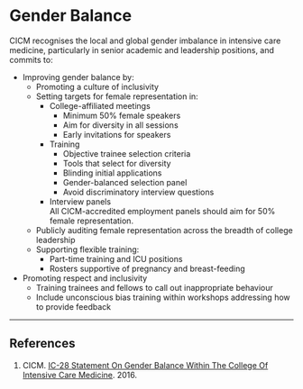 # Gender Balance

CICM recognises the local and global gender imbalance in intensive care medicine, particularly in senior academic and leadership positions, and commits to:

* Improving gender balance by:
	* Promoting a culture of inclusivity
	* Setting targets for female representation in:
		* College-affiliated meetings
			* Minimum 50% female speakers
			* Aim for diversity in all sessions
			* Early invitations for speakers
		* Training
			* Objective trainee selection criteria
			* Tools that select for diversity
			* Blinding initial applications
			* Gender-balanced selection panel
			* Avoid discriminatory interview questions
		* Interview panels\
		All CICM-accredited employment panels should aim for 50% female representation.
	* Publicly auditing female representation across the breadth of college leadership
	* Supporting flexible training:
		* Part-time training and ICU positions
		* Rosters supportive of pregnancy and breast-feeding
* Promoting respect and inclusivity
	* Training trainees and fellows to call out inappropriate behaviour
	* Include unconscious bias training within workshops addressing how to provide feedback

---

## References

1. CICM. [IC-28 Statement On Gender Balance Within The College Of Intensive Care Medicine](https://cicm.org.au/CICM_Media/CICMSite/Files/Professional/IC-28-Statement-On-Gender-Balance-Within-The-College-Of-Intensive-Care-Medicine.pdf). 2016.